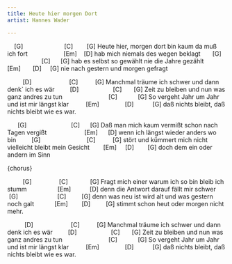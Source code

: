 ```yaml
---
title: Heute hier morgen Dort
artist: Hannes Wader

---
```


     [G]                        [C]        [G]
Heute hier, morgen dort bin kaum da muß ich fort
                     [Em]    [D]
hab mich niemals des wegen beklagt
       [G]                       [C]      [G]
hab es selbst so gewählt nie die Jahre gezählt
         [Em]       [D]     [G]
nie nach gestern und morgen gefragt

:::{.song-chorus}
          [D]                      [C]          [G]
Manchmal träume ich schwer und dann denk` ich es wär
         [D]                    [C]       [G]
Zeit zu bleiben und nun was ganz andres zu tun
                           [C]            [G]
So vergeht Jahr um Jahr und ist mir längst klar
          [Em]               [D]           [G]
daß nichts bleibt, daß nichts bleibt wie es war.

:::

       [G]                          [C]      [G]
Daß man mich kaum vermißt schon nach Tagen vergißt
                      [Em]      [D]
wenn ich längst wieder anders wo bin
         [G]                           [C]          [G]
stört und kümmert mich nicht vielleicht bleibt mein Gesicht
        [Em]     [D]        [G]
doch dem ein oder andern im Sinn

{chorus}

          [G]                [C]             [G]
Fragt mich einer warum ich so bin bleib ich stumm
                  [Em]           [D]
denn die Antwort darauf fällt mir schwer
        [G]                       [C]         [G]
denn was neu ist wird alt und was gestern noch galt
            [Em]        [D]         [G]
stimmt schon heut oder morgen nicht mehr.

           [D]                      [C]          [G]
Manchmal träume ich schwer und dann denk ich es wär
         [D]                    [C]       [G]
Zeit zu bleiben und nun was ganz andres zu tun
                           [C]            [G]
So vergeht Jahr um Jahr und ist mir längst klar
          [Em]               [D]           [G]
daß nichts bleibt, daß nichts bleibt wie es war.
